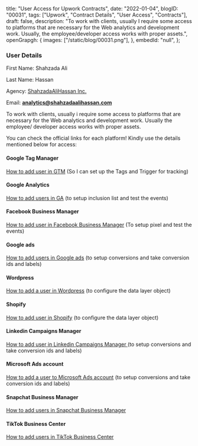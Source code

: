  title: "User Access for Upwork Contracts",
 date: "2022-01-04",
 blogID: "00031",
 tags: ["Upwork", "Contract Details", "User Access", "Contracts"],
 draft: false,
 description:
  "To work with clients, usually I require some access to platforms that are necessary for the Web analytics and development work. Usually, the employee/developer access works with proper assets.",
 openGrapgh: {
  images: ["/static/blog/00031.png"],
 },
 embedId: "null",
};

### User Details

First Name: Shahzada Ali

Last Name: Hassan

Agency: [ShahzadaAliHassan Inc.](https://www.upwork.com/ag/shahzadaalihassan/)

Email: **analytics@shahzadaalihassan.com**

To work with clients, usually i require some access to platforms that are necessary for the Web analytics and development work. Usually the employee/ developer access works with proper assets.

You can check the official links for each platform! Kindly use the details mentioned below for access:

#### Google Tag Manager

[How to add user in GTM](https://support.google.com/tagmanager/answer/6107011) (So I can set up the Tags and Trigger for tracking)

#### Google Analytics

[How to add users in GA](https://support.google.com/analytics/answer/1009702) (to setup inclusion list and test the events)

#### Facebook Business Manager

[How to add user in Facebook Business Manager](https://web.facebook.com/business/help/2169003770027706) (To setup pixel and test the events)

#### Google ads

[How to add users in Google ads](https://support.google.com/admanager/answer/3059181) (to setup conversions and take conversion ids and labels)

#### Wordpress

[How to add a user in Wordpress](https://yoast.com/help/how-do-i-add-a-new-admin-user/) (to configure the data layer object)

#### Shopify

[How to add user in Shopify](https://help.shopify.com/en/manual/shopify-plus/users/user-access) (to configure the data layer object)

#### Linkedin Campaigns Manager

[How to add user in Linkedin Campaigns Manager ](https://www.linkedin.com/help/lms/answer/a417905/add-edit-and-remove-user-permissions-on-advertising-accounts?lang=en) (to setup conversions and take conversion ids and labels)

#### Microsoft Ads account

[How to add a user to Microsoft Ads account](https://help.ads.microsoft.com/#apex/3/en/52037/3) (to setup conversions and take conversion ids and labels)

#### Snapchat Business Manager

[How to add users in Snapchat Business Manager](https://businesshelp.snapchat.com/s/article/manage-members)

#### TikTok Business Center

[How to add users in TikTok Business Center](https://ads.tiktok.com/help/mobile/article?aid=12790)
